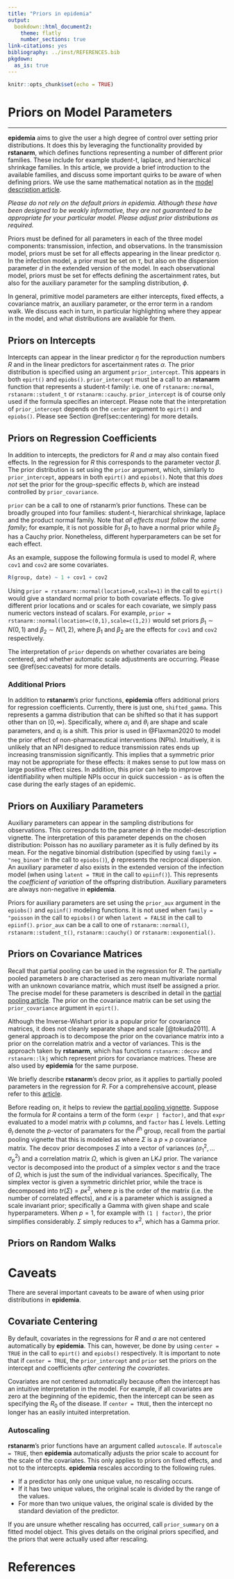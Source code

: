 ```yaml
---
title: "Priors in epidemia"
output:
  bookdown::html_document2:
    theme: flatly
    number_sections: true
link-citations: yes
bibliography: ../inst/REFERENCES.bib
pkgdown:
  as_is: true
---
```


<style>
.contents .page-header {
    display: none;
} 
</style>

```r
knitr::opts_chunk$set(echo = TRUE)
```

<div class="article_container">

# Priors on Model Parameters 
<hr>

**epidemia** aims to 
give the user a high degree of control over setting prior distributions. It does this 
by leveraging the functionality provided by **rstanarm**, which defines functions 
representing a number of different prior families. These include for example student-t, laplace, 
and hierarchical shrinkage families. In this article, we provide 
a brief introduction to the available families, and discuss some important quirks 
to be aware of when defining priors. We use the same mathematical notation as in the 
[model description article](model-description.html). 

*Please do not rely on the default priors in epidemia. Although these have been 
designed to be weakly informative, they are not guaranteed to be appropriate 
for your particular model. Please adjust prior distributions as required.*

Priors must be defined for all parameters in each of the three model components: 
transmission, infection, and observations. In the transmission model, priors must 
be set for all effects appearing in the linear predictor $\eta$. In the 
infection model, a prior must be set on $\tau$, but also on the dispersion 
parameter $d$ in the extended version of the model. In each observational 
model, priors must be set for effects defining the ascertainment rates, but also 
for the auxiliary parameter for the sampling distribution, $\phi$. 

In general, primitive model parameters are either intercepts, 
fixed effects, a covariance matrix, an auxiliary parameter, or the error term 
in a random walk. We discuss each in turn, in particular highlighting where they 
appear in the model, and what distributions are available for them.


## Priors on Intercepts

Intercepts can appear in the linear predictor $\eta$ for the reproduction numbers 
$R$ and in the linear predictors for ascertainment rates $\alpha$. The prior 
distribution is specified using an argument `prior_intercept`. This appears in 
both `epirt()` and `epiobs()`. `prior_intercept` must be a call to an 
**rstanarm** function that represents a student-t family: i.e. one of 
`rstanarm::normal`, `rstanarm::student_t` or `rstanarm::cauchy`. `prior_intercept` 
is of course only used if the formula specifies an intercept. Please note that 
the interpretation of `prior_intercept` depends on the `center` argument to 
`epirt()` and `epiobs()`. Please see Section \@ref(sec:centering) for more details.

## Priors on Regression Coefficients

In addition to intercepts, the predictors for $R$ and $\alpha$ may also contain fixed effects.
In the regression for $R$ this corresponds to the parameter vector $\beta$. The 
prior distribution is set using the `prior` argument, which, similarly to 
`prior_intercept`, appears in both `epirt()` and `epiobs()`. Note that 
this *does not* set the prior for the group-specific effects $b$, which 
are instead controlled by `prior_covariance`.

`prior` can be a call to one of rstanarm's prior functions. These can be broadly 
grouped into four families: student-t, hierarchical shrinkage, laplace and 
the product normal family. Note that *all effects must follow the same 
family*; for example, it is not possible for $\beta_1$ to have
a normal prior while $\beta_2$ has a Cauchy prior. Nonetheless, different 
hyperparameters can be set for each effect. 

As an example, suppose the following formula is used to model $R$, where 
`cov1` and `cov2` are some covariates.
```r
R(group, date) ~ 1 + cov1 + cov2
```
Using `prior = rstanarm::normal(location=0,scale=1)` in the call to `epirt()` would 
give a standard normal prior to both covariate effects.
To give different prior locations and or scales for each covariate, 
we simply pass numeric vectors instead of scalars. 
For example, `prior = rstanarm::normal(location=c(0,1),scale=c(1,2))` would 
set priors $\beta_1 \sim N(0,1)$ and $\beta_2 \sim N(1,2)$, where $\beta_1$ 
and $\beta_2$ are the effects for `cov1` and `cov2` respectively.

The interpretation of `prior` depends on whether covariates are being centered, 
and whether automatic scale adjustments are occurring. Please see \@ref(sec:caveats) 
for more details.

### Additional Priors

In addition to **rstanarm**'s prior functions, **epidemia** offers additional 
priors for regression coefficients. Currently, there is just one, `shifted_gamma`. 
This represents a gamma distribution that can be shifted so that it has support 
other than on $[0, \infty)$. Specifically,
\begin{equation}
\beta_i \sim \text{Gamma}(\alpha_i, \theta_i) - a_i,
\end{equation}
where $\alpha_i$ and $\theta_i$ are shape and scale parameters, and $a_i$ is a 
shift. This prior is used in @Flaxman2020 to model 
the prior effect of non-pharmaceutical interventions (NPIs). Intuitively, it 
is unlikely that an NPI designed to reduce transmission rates ends up increasing 
transmission significantly. This implies that a symmetric prior may not be 
appropriate for these effects: it makes sense to put low mass on large positive 
effect sizes. In addition, this prior can help to improve identifiability when multiple 
NPIs occur in quick succession - as is often the case during the early stages of 
an epidemic.

## Priors on Auxiliary Parameters

Auxiliary parameters can appear in the sampling distributions for observations. 
This corresponds to the parameter $\phi$ in the model-description vignette. The 
interpretation of this parameter depends on the chosen distribution: Poisson 
has no auxiliary parameter as it is fully defined by its mean. For the 
negative binomial distribution (specified by using `family = "neg_binom"` in the 
call to `epiobs()`), $\phi$ represents the reciprocal dispersion. An auxiliary parameter $d$
also exists in the extended version of the infection model (when using `latent = TRUE` in 
the call to `epiinf()`). This represents the *coefficient of variation* of the 
offspring distribution. Auxiliary parameters are always non-negative in **epidemia**.

Priors for auxiliary parameters are set using the `prior_aux` argument in the 
`epiobs()` and `epiinf()` modeling functions. It is not used when 
`family = "poisson` in the call to `epiobs()` or when `latent = FALSE` in the 
call to `epiinf()`. `prior_aux` can be a call to one of `rstanarm::normal()`, 
`rstanarm::student_t()`, `rstanarm::cauchy()` or `rstanarm::exponential()`.

## Priors on Covariance Matrices

Recall that partial pooling can be used in the regression for $R$. The 
partially pooled parameters $b$ are characterised as zero mean multivariate 
normal with an unknown covariance matrix, which must itself be assigned a prior.
The precise model for these parameters is described in detail in the 
[partial pooling article](partial-pooling.html). The prior on the covariance 
matrix can be set using the `prior_covariance` argument in `epirt()`.

Although the Inverse-Wishart prior is a popular prior for covariance matrices, 
it does not cleanly separate shape and scale [@tokuda2011]. A general approach 
is to decompose the prior on the covariance matrix into a prior on 
the correlation matrix and a vector of variances. This is the approach taken 
by **rstanarm**, which has functions `rstanarm::decov` and `rstanarm::lkj` which 
represent priors for covariance matrices. These are also used by **epidemia** 
for the same purpose.

We briefly describe **rstanarm**'s decov prior, as it applies to partially 
pooled parameters in the regression for $R$. For a comprehensive account, 
please refer to this [article](http://mc-stan.org/rstanarm/articles/glmer.html).
 
Before reading on, it helps to review the [partial pooling vignette](partial-pooling.html).
Suppose the formula for $R$ contains a term of the form `(expr | factor)`, and 
that `expr` evaluated to a model matrix with $p$ columns, and `factor` has $L$ 
levels. Letting $\theta_l$ denote the $p$-vector of paramaters for the $l$^th^ 
group, recall from the partial pooling vignette that this is modeled as 
\begin{equation}
  \theta_{l} \sim N(0, \Sigma),
\end{equation}
where $\Sigma$ is a $p \times p$ covariance matrix. The decov prior decomposes
$\Sigma$ into a vector of variances $(\sigma^2_1, \ldots \sigma^2_p)$ and a 
correlation matrix $\Omega$, which is given an LKJ prior. The variance 
vector is decomposed into the product of a simplex vector $s$ and the trace of
$\Omega$, which is just the sum of the individual variances. Specifically,
\begin{equation}
\sigma^2_i = s_i \text{tr}\left(\Sigma\right).
\end{equation}
The simplex vector is given a symmetric dirichlet prior, while the trace is 
decomposed into $tr(\Sigma) = p \kappa^2$, where $p$ is the order of the matrix 
(i.e. the number of correlated effects), and $\kappa$ is a parameter which is 
assigned a scale invariant prior; specifically a Gamma with given shape and 
scale hyperparameters. When $p = 1$, for example with `(1 | factor)`,
the prior simplifies considerably. $\Sigma$ simply reduces to $\kappa^2$, which 
has a Gamma prior. 

## Priors on Random Walks

# Caveats {#sec:caveats}

There are several important caveats to be aware of when using prior distributions 
in **epidemia**.

## Covariate Centering {#sec:centering}

By default, covariates in the regressions for $R$ and $\alpha$ are not centered
automatically by **epidemia**. This can, however, be done by using `center = TRUE` 
in the call to `epirt()` and `epiobs()` respectively. It is important to 
note that if `center = TRUE`, the `prior_intercept` and `prior` set the priors 
on the intercept and coefficients *after centering the covariates*.

Covariates are not centered automatically because often the intercept has an 
intuitive interpretation in the model. For example, if all covariates are 
zero at the beginning of the epidemic, then the intercept can be seen as 
specifying the $R_0$ of the disease. If `center = TRUE`, then the intercept 
no longer has an easily intuited interpretation.

### Autoscaling {#sec:autoscale}

**rstanarm**'s prior functions have an argument called `autoscale`. 
If `autoscale = TRUE`, then **epidemia** automatically adjusts the prior scale to 
account for the scale of the covariates. This only applies to priors on 
fixed effects, and not to the intercepts. **epidemia** rescales according to the 
following rules.

* If a predictor has only one unique value, no rescaling occurs.
* If it has two unique values, the original scale is divided by the range of the values.
* For more than two unique values, the original scale is divided by the standard deviation of the predictor.

If you are unsure whether rescaling has occurred, call `prior_summary` on a 
fitted model object. This gives details on the original priors specified, and 
the priors that were actually used after rescaling.


# References



</div>
